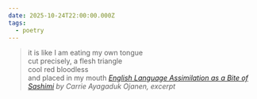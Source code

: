 ```yaml
---
date: 2025-10-24T22:00:00.000Z
tags:
  - poetry
---
```

> it is like I am eating my own tongue<br/>
> cut precisely, a flesh triangle<br/>
> cool red bloodless<br/>
> and placed in my mouth
> <cite><i>[English Language Assimilation as a Bite of Sashimi](https://poems.com/poem/english-language-assimilation-as-a-bite-of-sashimi)</i> by Carrie Ayagaduk Ojanen, excerpt</cite>
